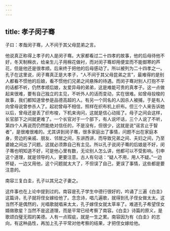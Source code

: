 ```yaml
---
---
---
```

title: 孝子闵子骞
---




子曰：孝哉闵子骞，人不间于其父母昆弟之言。

他说真正称得上孝子的人是闵子骞。大家都看过二十四孝的故事，他的后母待他不好，冬天制棉衣，给亲生儿子用棉花做衬，而对闵子骞却用便宜而不能御寒的芦花，但是他还是很孝顺。后来终于把他的后母感动了。所以被列为二十四孝之一。孔子在这里说，闵子骞真正是大孝子，“人不间于其父母昆弟之言”，最难得的是别人都看不惯他的后娘，看不惯他们兄弟之间悬殊的待遇。而闵子骞对别人打抱不平的话都不听，仍然孝顺后娘，友爱异母的弟弟，这是难能可贵的真孝子。这一点做起来很难，要有自己独立的主见，不听外人的话而变动，实在很难。如曾母投梭的故事，我们都知道曾参是品德高超的人。有另一个同名的人因杀人被捕，于是有人向曾母说曾参杀人了。起初曾母不相信，照样在织布机上织布。但三个人来告诉她以后，曾母还是丢了织布梭，下机来询问，这就是信心动摇了。母子之间会这样，长官部下之间就更难了。一个长官对于一个部下，有人说坏话，三个人说了不听，第四个人再说而仍然能绝对信任的，不是没有，但很少，这就是说“谣言止于智者”，是很难很难的。尤其讲到闵子骞，很多家庭出了事情，问题不出在家庭本身，旁边的亲戚、朋友、邻居之间，东讲西讲，而导致兄弟之间、夫妇之间，乃至婆媳之间出了问题。这就必须靠自己有主见。所以孔子说闵子骞的后娘是不好，闵子骞也明知道不好，可是他心里有数，无论别人怎么讲，他都可以不受影响。引申这个道理，就是领导的人，更要注意。古人有句话：“疑人不用，用人不疑。”一边怀疑，一边又用他，这个问题就太大了，不但误了自己，更误了事情，这些都是要注意的。

南容三复白圭，孔子以其兄之子妻之。

这件事也在上论中提到过的。南容是孔子学生中德行很好的，吟诵了三遍《白圭》这篇诗，孔子就将侄女嫁给他了。念念诗，唱几遍歌，就得到孔子侄女做太太。这当然不是偶然的，光唱歌就唱来太太，孔子嫁侄女就太草率了。难道孔子希望侄女婿做歌星？当然不是这道理，而是平常已经考察了南容。《白圭》诗篇的原义，是歌颂白璧无瑕的美德。人有一点瑕疵，就是一生之累。南容因为有《白圭》的志向，有这种品性，再加上孔子平常对他考察的结果，才把侄女嫁给他。